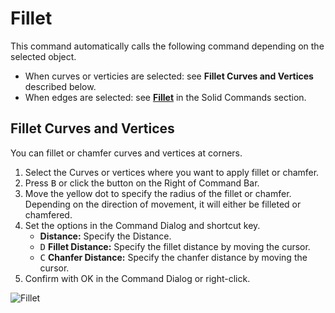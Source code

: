 
# Fillet

<Reference shortcut="B" command="Fillet" button="Right of Command Bar" />

This command automatically calls the following command depending on the selected object.
   - When curves or verticies are selected: see **Fillet Curves and Vertices** described below.
   - When edges are selected: see [**Fillet**](../solid/fillet)  in the Solid Commands section.

## Fillet Curves and Vertices

You can fillet or chamfer curves and vertices at corners.

1. Select the Curves or vertices where you want to apply fillet or chamfer.
2. Press <kbd>B</kbd> or click the button <ButtonIcon type="button-fillet" /> on the Right of Command Bar.
3. Move the yellow dot to specify the radius of the fillet or chamfer. Depending on the direction of movement, it will either be filleted or chamfered.
4. Set the options in the Command Dialog and shortcut key.
   - **Distance:** Specify the Distance.
   - <kbd>D</kbd> **Fillet Distance:** Specify the fillet distance by moving the cursor.
   - <kbd>C</kbd> **Chanfer Distance:** Specify the chanfer distance by moving the cursor.
5. Confirm with OK in the Command Dialog or right-click.

![Fillet](/img/fillet.gif)

